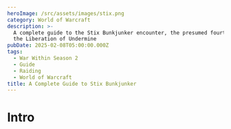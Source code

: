 ```yaml
---
heroImage: /src/assets/images/stix.png
category: World of Warcraft
description: >-
  A complete guide to the Stix Bunkjunker encounter, the presumed fourth boss of
  the Liberation of Undermine
pubDate: 2025-02-08T05:00:00.000Z
tags:
  - War Within Season 2
  - Guide
  - Raiding
  - World of Warcraft
title: A Complete Guide to Stix Bunkjunker
---
```

# Intro

<script src="https://wow.zamimg.com/widgets/power.js" async />
This encounter is almost the prototypical Hectic Add Cleave fight, and is largely about controlling both the room and the adds. The boss itself does not particularly matter, and while boss damage is still needed to kill the boss, keeping ahead on the various enemies in this encounter is far more important.  

The main theme of this boss revolves around a Katamari-style garbage ball mechanic, where you roll over small piles of trash or adds and then roll over bigger piles of trash or bigger adds before finally either rolling into the boss or soaking up a raid wiping bomb.

# Full List of Boss Abilities for Reference

*All links sourced from Wowhead through their generous API*

* <a href="https://www.wowhead.com/ptr-2/spell=464399/electromagnetic-sorting" class="wowhead">Electromagnetic Sorting</a>
* <a href="https://www.wowhead.com/ptr-2/spell=461536/rolling-rubbish" class="wowhead">Rolling Rubbish</a>
* <a href="https://www.wowhead.com/ptr-2/spell=465741/garbage-dump" class="wowhead">Garbage Dump</a>
* <a href="https://www.wowhead.com/ptr-2/spell=1217685/messed-up" class="wowhead">Messed Up</a>
* <a href="https://www.wowhead.com/ptr-2/spell=465611/rolled" class="wowhead">Rolled!</a>
* <a href="https://www.wowhead.com/ptr-2/spell=464854/garbage-pile" class="wowhead">Garbage Pile</a>
* <a href="https://www.wowhead.com/ptr-2/spell=464865/discarded-doomsplosive" class="wowhead">Discarded Doomsplosive</a>
* <a href="https://www.wowhead.com/ptr-2/npc=231531/territorial-bombshell" class="wowhead">Territorial Bombshell</a>
* <a href="https://www.wowhead.com/ptr-2/spell=1217975/doomsploded" class="wowhead">Doomsploded</a>
* <a href="https://www.wowhead.com/ptr-2/spell=465747/muffled-doomsplosion" class="wowhead">Muffled Doomsplosion</a>
* <a href="https://www.wowhead.com/ptr-2/spell=473066/territorial" class="wowhead">Territorial</a>
* <a href="https://www.wowhead.com/ptr-2/spell=473115/short-fuse" class="wowhead">Short Fuse</a>
* <a href="https://www.wowhead.com/ptr-2/spell=1218706/prototype-powercoil" class="wowhead">Prototype Powercoil</a>
* <a href="https://www.wowhead.com/ptr-2/spell=1218708/hypercharged" class="wowhead">Hypercharged</a>
* <a href="https://www.wowhead.com/ptr-2/spell=1219384/scrap-rockets" class="wowhead">Scrap Rockets</a>
* <a href="https://www.wowhead.com/ptr-2/spell=466742/dumpster-dive" class="wowhead">Dumpster Dive</a>
* <a href="https://www.wowhead.com/ptr-2/spell=1220752/the-recycler" class="wowhead">Recycler</a>
* <a href="https://www.wowhead.com/ptr-2/spell=466748/infected-bite" class="wowhead">Infected Bite</a>
* <a href="https://www.wowhead.com/ptr-2/spell=464149/incinerator" class="wowhead">Incinerator</a>
* <a href="https://www.wowhead.com/ptr-2/spell=472893/incineration" class="wowhead">Incineration</a>
* <a href="https://www.wowhead.com/ptr-2/spell=464248/hot-garbage" class="wowhead">Hot Garbage</a>
* <a href="https://www.wowhead.com/ptr-2/spell=1218343/toxic-fumes" class="wowhead">Toxic Fumes</a>
* <a href="https://www.wowhead.com/ptr-2/spell=464112/demolish" class="wowhead">Demolish</a>
* <a href="https://www.wowhead.com/ptr-2/spell=1217954/meltdown" class="wowhead">Meltdown</a>
* <a href="https://www.wowhead.com/ptr-2/spell=467117/overdrive" class="wowhead">Overdrive</a>
* <a href="https://www.wowhead.com/ptr-2/spell=467149/overcharged-bolt" class="wowhead">Overcharged Bolt</a>
* <a href="https://www.wowhead.com/ptr-2/spell=467135/trash-compactor" class="wowhead">Trash Compactor</a>
* <a href="https://www.wowhead.com/ptr-2/spell=473227/maximum-output" class="wowhead">Maximum Output</a>

# Important Abilities

(Somehow didn't record any of my testing on this one. Clips provided by <a href="https://www.youtube.com/@magicWL">MagicWL</a> on YouTube)

* **Rolling Rubbish** - Stix will select up to four non-tanks, plus the active tank, to become balls of garbage (yes, your raid members are now objectively trash).  You will have a meter that fills up with each pile of garbage or add you run over.  You may *only* run over small piles of garbage/hyenas at first, and once you have filled up your meter halfway you may then begin collecting larger piles of garbage/scrapmasters.  Running into the boss with a **Rolling Rubbish** ball will also deal up to 1.5% of its health, based on the ball's size.
* <img src="https://cdn.shawnzhome.com/shawnzhome/videos/LoU/converted-stix/rollingrubbish.webp"/>
* **Discarded Doomsplosive** - Large bombs spawned with each wave of garbage. These have a timer over them indicating how long until they blow, and when they do finally explode they wipe the raid in spectacular fashion.  The only way to prevent their explosion is to run over them with a fully charged garbage ball.
* <img src="https://cdn.shawnzhome.com/shawnzhome/videos/LoU/converted-stix/doomsplosive.webp"/>
* **Electromagnetic Sorting** - Upon reaching 100 energy, Stix will do raid damage over 5 seconds, also spawning in various trash and adds
* <img src="https://cdn.shawnzhome.com/shawnzhome/videos/LoU/converted-stix/electromagneticsorting.webp"/>
* **Overdrive** - Stix reduces all damage taken by 99%, flying overhead and raining down a barrage of swirlies. He will then land, dealing lethal damage to anything in a large radius and empowering himself, summoning 1 additional **Doomsplosive** and increasing his attack speed by 25% for the rest of the encounter.
* <img src="https://cdn.shawnzhome.com/shawnzhome/videos/LoU/converted-stix/overdrive.webp"/>
* **Incinerator** - Stix will mark several players with fire, afflicting them with a light DoT. If these players touch anyone else, it will spread the debuff to them. If these players touch piles of garbage, they will ignite it, making it unable to be picked up by **Rolling Rubbish** as well as emitting **Toxic Fumes** for the rest of the encounter, increasing overall raid damage taken.
* <img src="https://cdn.shawnzhome.com/shawnzhome/videos/LoU/converted-stix/incinerator.webp"/>
* **Scrapmasters** - These adds are summoned during each **Electromagnetic Sorting**, and hop around with **Dumpster Dive**, leaping to a random player and dealing high damage to anything they hit. They will also cast **Scrap Rockets**, an interruptible channel that deals very high damage.
* **Dumpster Dive** <img src="https://cdn.shawnzhome.com/shawnzhome/videos/LoU/converted-stix/dumpsterdive.webp"/>
* **Scrap Rockets** <img src="https://cdn.shawnzhome.com/shawnzhome/videos/LoU/converted-stix/scraprocket.webp"/>
* **Territorial Bombshell** - With each wave of trash, 3 **Bombshells** will spawn on various piles.  These are immune to CC until brought below 75% HP.  You have 30 seconds to kill each one, before they detonate, exploding and applying **Short Fuse** to the raid, a high damage DoT.  Running over these with **Rolling Rubbish** will destroy them instantly, but also trigger **Short Fuse**.
* <img src="https://cdn.shawnzhome.com/shawnzhome/videos/LoU/converted-stix/bombshell.webp"/>
# Strategy (Normal and Heroic)

* The fight revolves around keeping the adds under control while making sure to also prevent every single **Doomsplosive** from detonating.  As the **Rolling Rubbish** mechanic is entirely random besides picking 1 tank every time, you cannot strictly assign players to pick up the **Doomsplosive**, so everyone must have an idea of how the mechanic works and what to do.
* Players who have already filled up their meter beyond the halfway point should *only* pick up **Scrapmasters**/medium sized piles of trash.  You want each garbage ball to be able to hit full, and larger balls wasting piles they no longer solely benefit from is detrimental to this goal.
* The raid group should be loosely spread around where the boss is, following it as the fight evolves.  Care should be taken not to light piles of trash as well, and pre-spreading/movement should be done ahead of **Incinerator** casts.  
* It is quite difficult for tanks to pick up aggro on all the adds during this encounter as they are incredibly spread upon spawn. If one picks up aggro, they should do their best to get close to the AoE stack under the boss, but still prioritize being spread if an **Incinerator** cast is coming soon.
* Trash piles that are aflame cannot be picked up, but also cannot be really set further aflame, so these are somewhat of a safe zone for players with **Incinerator**, in the worst case.
* Tanks should focus their garbage balls on adds primarily, as being picked up by the **Rolling Rubbish** makes the adds take 100% increased damage. Early on in the fight, the tank ball should be used to group up all the adds and crash into the boss, making them easily killed.
* On Heroic, special care should be taken to avoid running into the **Bombshells** with the **Rolling Rubbish**, as this can prove disastrous, and even in the best case will put healers behind on healing.
* The later waves of **Doomsplosives** will require every single **Rolling Rubbish** player to fill its meter and collect a bomb, so it is vital that the above rules are followed.
* On Normal, it is not as important, but on Heroic players should make sure to kick every single cast of the **Scrap Rockets**, as this can easily kill someone in between everything else happening.
* **For Tanks**, you need to be aware of **Demolish** and **Meltdown**. These are not always used back to back, but **Meltdown** can be semi-threatening if you have **Demolish** when it comes in. You should be aware that sometimes, **Demolish** will just precede an **Electromagnetic Sorting**, but you only swap on **Sorting**

# Mythic Changes

The Mythic changes to the encounter do not largely change how it is approached, but make it much more unforgiving and drastically increases the importance of proper trash control.

* **Prototype Powercoils** now spawn, which are large towers that focus on a random player and electrocute them, giving them a stacking debuff that increases their damage taken by this tower.
* **Scrapmasters** now have an additional ability called **The Recycler**, which is a 10 second cast that deals lethal damage to its target.
* With each **Overdrive**, Stix will summon an additional **Scrapmaster** with each new wave of garbage.

# Mythic Strategy

* Again, the strategy isn't really changed much from Heroic.  You will still focus on picking up garbage piles, still run over **Doomsplosives**, still position largely the same.
* The **Powercoils** don't require any particularly wild gameplay or focus. If you are taking high stacks from one, simply move away from it and it will begin damaging someone else.  Healers just need to pay special attention to these players if they have stacks going into an **Electromagnetic Sorting**, or if they have **Incinerator** and this mechanic.
* The **Scrapmasters** are now the crux of this encounter, arguably.  As they are immune to CC, the only way to stop **The Recycler** is for a player with a medium-sized garbage ball to run over them. This means that this becomes the 2nd most important thing in the encounter to handle or you will simply slowly bleed players over time.  

# Notes on Healing

The healing requirement of this fight isn't particularly high, as most of it is random bits of chip damage from adds, **Incinerator** DoTs, and the slowly accumulating **Toxic Fumes**. The **Electromagnetic Sorting** is a predictable amount of damage and not particularly intense given that. 

In pugs and in early prog you will likely find that many players outrange you frequently, which I don't have a particularly great solution to, but just be aware of this and do your best.

# Notes on Tanking

As I mentioned in the <a href="#strategy-normal-and-heroic">Strategy</a> section, you basically will just be swapping on each **Demolish**. Sometimes, he'll follow up **Demolish** directly into an **Electromagnetic Sorting**, in which case it's better to wait a second for that tank to be made a ball and *then* taunt, so that you don't have the **Demolish** debuff while you're actively tanking. You can live his **Meltdown** while you have it, but it's just unnecessary damage.

Besides that, it's a gigantic pain in the tuchus to gather all the adds on this fight, and if you're not currently tanking you should do your best to collect them all.  When you get selected to be the ball, you should focus primarily on picking up adds with yours and then rolling into the boss unless you are needed for stopping the **Doomsplosives**.  

On Heroic, make sure you move the boss over to **Territorial Bombshells** while they're stationary for more efficient damage overall. Otherwise, try to keep melee decently far away from trash piles so that they don't inadvertently light them on fire.

# Defensive Usage

Defensives are best used during **Electromagnetic Sorting** or if you get the **Incinerator** debuff and aren't topped.  If you don't have a kick and you're selected by a **Scrapmaster** for their cast, you may also want to defensive that so you're not murdered in short order.  As long as you stay in range of healers, however, you should be mostly fine.

# Movement Cooldowns

Movement is best used when shifting positions around the arena.  You generally do not want to have the boss tanked near any large clumps of trash piles, and on Heroic and higher you want to move the boss to **Bombshells** to cleave them down.  Thus, movement such as Roars or Windrush are quite helpful in those scenarios.  

You may also choose to use movement during Overdrive to aid in dodging swirlies to minimize needless deaths to that mechanic.

# Damage Profile Best Suited for this Encounter

Generally speaking, boss damage is not particularly important for this fight at the moment.  The greatest threat is being overwhelmed by the various adds of the encounter, so bringing in cleave and classes that can aid in grouping the adds for cleave are best.  Boomkins are in general quite good here, but are a little scary to play as they quite easily grab aggro on just about everything.  Priority cleave is also quite good, such as that what a Devastation Evoker or Spriest can provide.  Destro is also quite good for eliminating the more crucial adds.  Frost is good for quickly attacking priority targets as well, but Fire and Ele can do very good boss damage while destroying everything around it.

A mix of these is best, with a few specs like Fire and Ele covering all the boss damage you'll realistically need.

# Raid plan, Useful Weakauras, and Macros

* NYI-WIP

**Table of Contents**

1. <a href="https://www.shawnzhome.com/post/a-complete-guide/">Vexie</a>
2. <a href="https://www.shawnzhome.com/post/a-complete-guide-to-the-cauldron-of-carnage/">Cauldron of Carnage</a>
3. <a href="https://www.shawnzhome.com/post/a-complete-guide-to-rik-reverb/">Rik Reverb</a>
5. <a href="https://www.shawnzhome.com/post/a-complete-guide-to-sprocketmonger-lockenstock/">Sprocketmonger Lockenstock</a>
6. <a href="https://www.shawnzhome.com/post/a-complete-guide-to-the-one-armed-bandit/">One-Armed Bandit</a>
7. <a href="https://www.shawnzhome.com/post/a-complete-guide-to-mugzee/">Mug'Zee</a>
8. <a href="https://www.shawnzhome.com/post/a-complete-preview-for-the-chrome-king-gallywix/">Chrome King Gallywix</a>